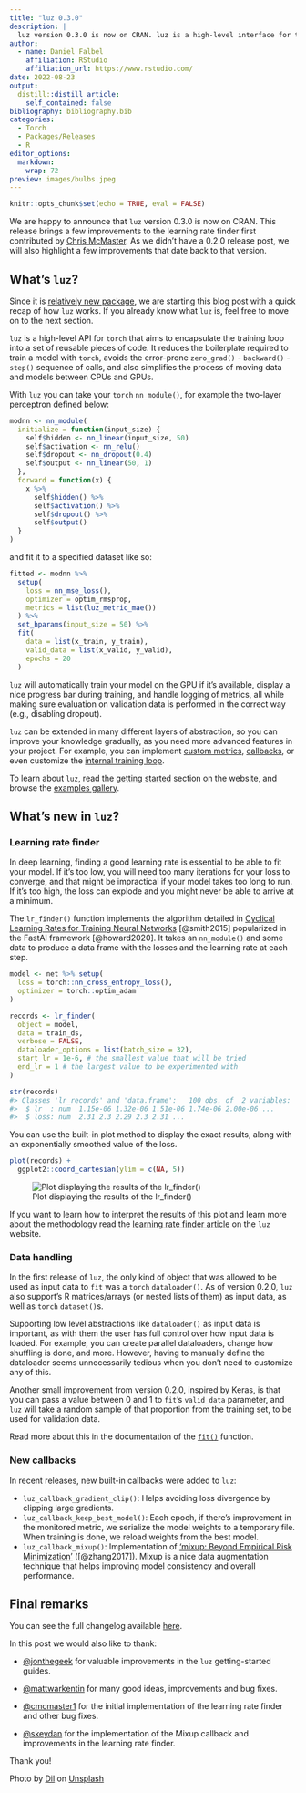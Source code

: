 ```yaml
---
title: "luz 0.3.0"
description: |
  luz version 0.3.0 is now on CRAN. luz is a high-level interface for torch.
author:
  - name: Daniel Falbel
    affiliation: RStudio
    affiliation_url: https://www.rstudio.com/
date: 2022-08-23
output:
  distill::distill_article:
    self_contained: false
bibliography: bibliography.bib
categories:
  - Torch
  - Packages/Releases
  - R
editor_options: 
  markdown: 
    wrap: 72
preview: images/bulbs.jpeg
---
```


```r
knitr::opts_chunk$set(echo = TRUE, eval = FALSE)
```

We are happy to announce that `luz` version 0.3.0 is now on CRAN. This
release brings a few improvements to the learning rate finder
first contributed by [Chris
McMaster](https://github.com/cmcmaster1). As we didn't have a
0.2.0 release post, we will also highlight a few improvements that
date back to that version.

## What's `luz`?

Since it is [relatively new
package](https://blogs.rstudio.com/ai/posts/2021-06-17-luz/), we are
starting this blog post with a quick recap of how `luz` works. If you
already know what `luz` is, feel free to move on to the next section.

`luz` is a high-level API for `torch` that aims to encapsulate the training
loop into a set of reusable pieces of code. It reduces the boilerplate
required to train a model with `torch`, avoids the error-prone
`zero_grad()` - `backward()` - `step()` sequence of calls, and also
simplifies the process of moving data and models between CPUs and GPUs.

With `luz` you can take your `torch` `nn_module()`, for example the
two-layer perceptron defined below:

```r
modnn <- nn_module(
  initialize = function(input_size) {
    self$hidden <- nn_linear(input_size, 50)
    self$activation <- nn_relu()
    self$dropout <- nn_dropout(0.4)
    self$output <- nn_linear(50, 1)
  },
  forward = function(x) {
    x %>% 
      self$hidden() %>% 
      self$activation() %>% 
      self$dropout() %>% 
      self$output()
  }
)
```

and fit it to a specified dataset like so:

```r
fitted <- modnn %>% 
  setup(
    loss = nn_mse_loss(),
    optimizer = optim_rmsprop,
    metrics = list(luz_metric_mae())
  ) %>% 
  set_hparams(input_size = 50) %>% 
  fit(
    data = list(x_train, y_train),
    valid_data = list(x_valid, y_valid),
    epochs = 20
  )
```

`luz` will automatically train your model on the GPU if it's available,
display a nice progress bar during training, and handle logging of metrics,
all while making sure evaluation on validation data is performed in the correct way
(e.g., disabling dropout).

`luz` can be extended in many different layers of abstraction, so you can
improve your knowledge gradually, as you need more advanced features in your
project. For example, you can implement [custom
metrics](https://mlverse.github.io/luz/reference/luz_metric.html),
[callbacks](https://mlverse.github.io/luz/reference/luz_callback.html),
or even customize the [internal training
loop](https://mlverse.github.io/luz/articles/custom-loop.html).

To learn about `luz`, read the [getting
started](https://mlverse.github.io/luz/articles/get-started.html)
section on the website, and browse the [examples
gallery](https://mlverse.github.io/luz/articles/examples/index.html).

## What's new in `luz`?

### Learning rate finder

In deep learning, finding a good learning rate is essential to be able
to fit your model. If it's too low, you will need too many iterations
for your loss to converge, and that might be impractical if your model
takes too long to run. If it's too high, the loss can explode and you
might never be able to arrive at a minimum.

The `lr_finder()` function implements the algorithm detailed in [Cyclical Learning Rates for
Training Neural Networks](https://arxiv.org/abs/1506.01186)
[@smith2015] popularized in the FastAI framework [@howard2020]. It
takes an `nn_module()` and some data to produce a data frame with the
losses and the learning rate at each step.

```r
model <- net %>% setup(
  loss = torch::nn_cross_entropy_loss(),
  optimizer = torch::optim_adam
)

records <- lr_finder(
  object = model, 
  data = train_ds, 
  verbose = FALSE,
  dataloader_options = list(batch_size = 32),
  start_lr = 1e-6, # the smallest value that will be tried
  end_lr = 1 # the largest value to be experimented with
)

str(records)
#> Classes 'lr_records' and 'data.frame':   100 obs. of  2 variables:
#>  $ lr  : num  1.15e-06 1.32e-06 1.51e-06 1.74e-06 2.00e-06 ...
#>  $ loss: num  2.31 2.3 2.29 2.3 2.31 ...
```

You can use the built-in plot method to display the exact results, along
with an exponentially smoothed value of the loss.

```r
plot(records) +
  ggplot2::coord_cartesian(ylim = c(NA, 5))
```

![Plot displaying the results of the lr_finder()](images/lr-finder.png)

If you want to learn how to interpret the results of this plot and learn
more about the methodology read the [learning rate finder
article](https://mlverse.github.io/luz/articles/lr-finder.html) on the
`luz` website.

### Data handling

In the first release of `luz`, the only kind of object that was allowed to
be used as input data to `fit` was a `torch` `dataloader()`. As of version
0.2.0, `luz` also support's R matrices/arrays (or nested lists of them) as
input data, as well as `torch` `dataset()`s.

Supporting low level abstractions like `dataloader()` as input data is
important, as with them the user has full control over how input
data is loaded. For example, you can create parallel dataloaders,
change how shuffling is done, and more. However, having to manually
define the dataloader seems unnecessarily tedious when you don't need to
customize any of this.

Another small improvement from version 0.2.0, inspired by Keras, is that
you can pass a value between 0 and 1 to `fit`'s `valid_data` parameter, and `luz` will
take a random sample of that proportion from the training set, to be used for
validation data.

Read more about this in the documentation of the
[`fit()`](https://mlverse.github.io/luz/reference/fit.luz_module_generator.html#arguments)
function.

### New callbacks

In recent releases, new built-in callbacks were added to `luz`:

-   `luz_callback_gradient_clip()`: Helps avoiding loss divergence by
    clipping large gradients.
-   `luz_callback_keep_best_model()`: Each epoch, if there's improvement
    in the monitored metric, we serialize the model weights to a temporary
    file. When training is done, we reload weights from the best model.
-   `luz_callback_mixup()`: Implementation of ['mixup: Beyond Empirical
    Risk Minimization'](https://arxiv.org/abs/1710.09412)
    ([@zhang2017]). Mixup is a nice data augmentation technique that
    helps improving model consistency and overall performance.

## Final remarks

You can see the full changelog available
[here](https://mlverse.github.io/luz/news/index.html).

In this post we would also like to thank:

-   [\@jonthegeek](https://github.com/jonthegeek) for valuable
    improvements in the `luz` getting-started guides.

-   [\@mattwarkentin](https://github.com/mattwarkentin) for many good
    ideas, improvements and bug fixes.

-   [\@cmcmaster1](https://github.com/cmcmaster1) for the initial
    implementation of the learning rate finder and other bug fixes.

-   [\@skeydan](https://github.com/skeydan) for the implementation of the Mixup callback and improvements in the learning rate finder.

Thank you!

Photo by <a href="https://unsplash.com/@visualsbydil?utm_source=unsplash&utm_medium=referral&utm_content=creditCopyText">Dil</a> on <a href="https://unsplash.com/s/photos/light-bulb?utm_source=unsplash&utm_medium=referral&utm_content=creditCopyText">Unsplash</a>